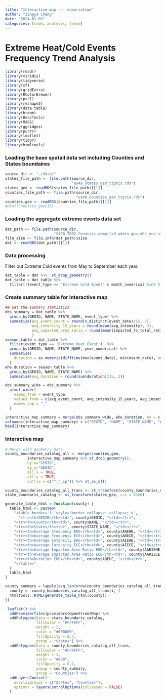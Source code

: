 ```yaml
---
title: "Interactive map --- observation"
author: "Jingya Cheng"
date: "2024-01-03"
categories: [code, analysis, trend]
---
```


# Extreme Heat/Cold Events Frequency Trend Analysis

```r
library(readr)
library(viridis)
library(tidyverse)
library(sf)
library(gridExtra)
library(RColorBrewer)
library(pscl)
library(reshape2)
library(data.table)
library(broom)
library(DescTools)
library(MASS)
library(ggridges)
library(purrr)
library(leaflet)
library(tidyr)
library(htmltools)
```

### Loading the base spatail data set including Counties and States boundaires

```r
source_dir <- "./data/"
states_file_path <- file.path(source_dir,
                              "us49_states_geo_tigris.rds")
states_geo <- readRDS(states_file_path)[[1]]
counties_file_path <- file.path(source_dir,
                                "us49_counties_geo_tigris.rds")
counties_geo <- readRDS(counties_file_path)[[1]]
#plot(counties_geo[1])
```

### Loading the aggregate extreme events data set

```r
dat_path <- file.path(source_dir,
                      "S190_T002_Counties_compiled_admin_geo_ehe_ece_sf_2008_2022.rds")
file_size <- file.info(dat_path)$size
dat <- readRDS(dat_path)[[1]]
```

### Data processing
Filter out Extreme Cold events from May to September each year. 
```r
dat_table = dat %>%  st_drop_geometry()
dat_table = dat_table %>% 
  filter(!(event_type == "Extreme Cold Event" & month_numerical %in% 5:9))
```


### Create summary table for interactive map
```r
## Get the summary statistics
obs_summary = dat_table %>%
  group_by(GEOID, NAME, STATE_NAME, event_type) %>%
  summarize(avg_event_count = round(n_distinct(event_date)/15, 3),
            avg_intensity_15_years = round(mean(avg_intensity), 3),
            avg_impacted_area_ratio = round(mean(impacted_to_total_ratio), 3)
            ) 
season_table = dat_table %>% 
  filter(event_type == 'Extreme Heat Event')  %>%
  group_by(GEOID, NAME, STATE_NAME, year_numerical) %>%
  summarise(
    duration = as.numeric(difftime(max(event_date), min(event_date), units = "days")) + 1
  ) 
ehe_duration = season_table %>% 
  group_by(GEOID, NAME, STATE_NAME) %>%
  summarise(avg_duration = round(sum(duration)/15, 3))

obs_summary_wide = obs_summary %>%
  pivot_wider(
    names_from = event_type,
    values_from = c(avg_event_count, avg_intensity_15_years, avg_impacted_area_ratio),
    names_sep = "_"
  )

interactive_map_summary = merge(obs_summary_wide, ehe_duration, by = c("GEOID", "NAME", "STATE_NAME"))
colnames(interactive_map_summary) = c("GEOID", "NAME", "STATE_NAME", "ANECE", "ANEHE", "AIECE", "AIEHE","AARIECE","AARIEHE", "ADEHE")
head(interactive_map_summary)
```


### Interactive map
```r
# Merge with geometry data
county_boundaries_catalog_all <- merge(counties_geo,
          interactive_map_summary %>% st_drop_geometry(),
          by.x="GEOID",
          by.y="GEOID",
          all.x = TRUE,
          all.y = TRUE,
          suffix = c("","_sp")) %>% st_as_sf() 

county_boundaries_catalog_all_trans <- st_transform(county_boundaries_catalog_all, crs = 4326)
state_boundaris_catalog <- st_transform(states_geo, crs = 4326)
```

```r
generate_table_html = function(county) {
  table_html <- paste0(
    "<table border='1' style='border-collapse: collapse;'>",
      "<tr><th>GEOID</th><td>", county$GEOID, "</td></tr>",
    "<tr><th>County</th><td>", county$NAME, "</td></tr>",
    "<tr><th>State</th><td>", county$STATE_NAME, "</td></tr>",
    "<tr><th>Average Frequency EHE</th><td>", county$ANEHE, "</td></tr>",
    "<tr><th>Average Frequency ECE</th><td>", county$ANECE, "</td></tr>",
    "<tr><th>Average Intensity EHE</th><td>", county$AIEHE, "</td></tr>",
    "<tr><th>Average Intensity ECE</th><td>", county$AIECE, "</td></tr>",
    "<tr><th>Average Impacted Area Ratio EHE</th><td>", county$AARIEHE, "</td></tr>",
    "<tr><th>Average Impacted Area Ratio ECE</th><td>", county$AARIECE, "</td></tr>",
    "<tr><th>Duration EHE</th><td>", county$ADEHE, "</td></tr>",
    "</table>"
  )
  table_html
}

county_summary = lapply(seq_len(nrow(county_boundaries_catalog_all_trans)), function(i) {
  county <- county_boundaries_catalog_all_trans[i, ]
  htmltools::HTML(generate_table_html(county))
})

 leaflet() %>%
  addProviderTiles(providers$OpenStreetMap) %>%
  addPolygons(data = state_boundaris_catalog,
              fillColor = "#FFFFFF",
              weight = 2,
              color = "#000000", 
              fillOpacity = 0.7,
              group = "States") %>%
  addPolygons(data = county_boundaries_catalog_all_trans,
              fillColor = "#FFFFFF", 
              weight = 1,
              color = "#888", 
              fillOpacity = 0.7,
              popup = county_summary,
              group = "Counties") %>%
  addLayersControl(
    overlayGroups = c("States", "Counties"),
    options = layersControlOptions(collapsed = FALSE)
  )


```











